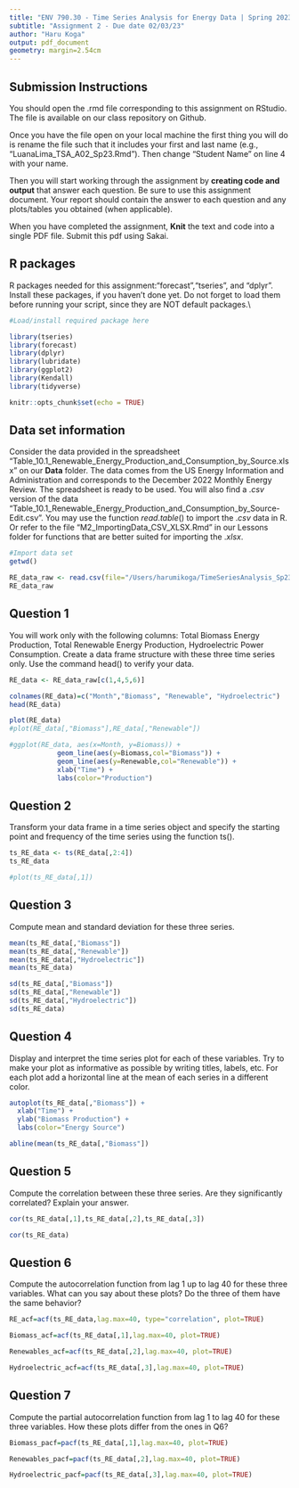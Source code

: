 ```yaml
---
title: "ENV 790.30 - Time Series Analysis for Energy Data | Spring 2023"
subtitle: "Assignment 2 - Due date 02/03/23"
author: "Haru Koga"
output: pdf_document
geometry: margin=2.54cm
---
```


## Submission Instructions

You should open the .rmd file corresponding to this assignment on RStudio. The file is available on our class repository on Github.   

Once you have the file open on your local machine the first thing you will do is rename the file such that it includes your first and last name (e.g., "LuanaLima_TSA_A02_Sp23.Rmd"). Then change "Student Name" on line 4 with your name. 

Then you will start working through the assignment by  **creating code and output** that answer each question. Be sure to use this assignment document. Your report should contain the answer to each question and any plots/tables you obtained (when applicable).

When you have completed the assignment, **Knit** the text and code into a single PDF file. Submit this pdf using Sakai. 

## R packages

R packages needed for this assignment:"forecast","tseries", and "dplyr". Install these packages, if you haven't done yet. Do not forget to load them before running your script, since they are NOT default packages.\\

```r
#Load/install required package here

library(tseries)
library(forecast)
library(dplyr)
library(lubridate)
library(ggplot2)
library(Kendall)
library(tidyverse)

```

```r
knitr::opts_chunk$set(echo = TRUE) 
```

## Data set information  

Consider the data provided in the spreadsheet "Table_10.1_Renewable_Energy_Production_and_Consumption_by_Source.xlsx" on our **Data** folder. The data comes from the US Energy Information and Administration and corresponds to the December 2022 Monthly Energy Review. The spreadsheet is ready to be used. You will also find a $.csv$ version of the data "Table_10.1_Renewable_Energy_Production_and_Consumption_by_Source-Edit.csv". You may use the function $read.table()$ to import the $.csv$ data in R. Or refer to the file "M2_ImportingData_CSV_XLSX.Rmd" in our Lessons folder for functions that are better suited for importing the $.xlsx$.

```r
#Import data set
getwd()

RE_data_raw <- read.csv(file="/Users/harumikoga/TimeSeriesAnalysis_Sp23/Data/Table_10.1_Renewable_Energy_Production_and_Consumption_by_Source-Edit.csv",header=FALSE, skip=1)
RE_data_raw
```


## Question 1
You will work only with the following columns: Total Biomass Energy Production, Total Renewable Energy Production, Hydroelectric Power Consumption. Create a data frame structure with these three time series only. Use the command head() to verify your data.

```r
RE_data <- RE_data_raw[c(1,4,5,6)]

colnames(RE_data)=c("Month","Biomass", "Renewable", "Hydroelectric")
head(RE_data)
```

```r
plot(RE_data)
#plot(RE_data[,"Biomass"],RE_data[,"Renewable"])

#ggplot(RE_data, aes(x=Month, y=Biomass)) +
            geom_line(aes(y=Biomass,col="Biomass")) +
            geom_line(aes(y=Renewable,col="Renewable")) +
            xlab("Time") +
            labs(color="Production")
```

## Question 2
Transform your data frame in a time series object and specify the starting point and frequency of the time series using the function ts().

```r
ts_RE_data <- ts(RE_data[,2:4])
ts_RE_data

#plot(ts_RE_data[,1])
```


## Question 3
Compute mean and standard deviation for these three series.

```r
mean(ts_RE_data[,"Biomass"])
mean(ts_RE_data[,"Renewable"])
mean(ts_RE_data[,"Hydroelectric"])
mean(ts_RE_data)

sd(ts_RE_data[,"Biomass"])
sd(ts_RE_data[,"Renewable"])
sd(ts_RE_data[,"Hydroelectric"])
sd(ts_RE_data)
```


## Question 4
Display and interpret the time series plot for each of these variables. Try to make your plot as informative as possible by writing titles, labels, etc. For each plot add a horizontal line at the mean of each series in a different color.

```r


autoplot(ts_RE_data[,"Biomass"]) +
  xlab("Time") +
  ylab("Biomass Production") +
  labs(color="Energy Source")

abline(mean(ts_RE_data[,"Biomass"])
```


## Question 5
Compute the correlation between these three series. Are they significantly correlated? Explain your answer.

```r
cor(ts_RE_data[,1],ts_RE_data[,2],ts_RE_data[,3])

cor(ts_RE_data)
```


## Question 6
Compute the autocorrelation function from lag 1 up to lag 40 for these three variables. What can you say about these plots? Do the three of them have the same behavior?

```r
RE_acf=acf(ts_RE_data,lag.max=40, type="correlation", plot=TRUE)

Biomass_acf=acf(ts_RE_data[,1],lag.max=40, plot=TRUE)

Renewables_acf=acf(ts_RE_data[,2],lag.max=40, plot=TRUE)

Hydroelectric_acf=acf(ts_RE_data[,3],lag.max=40, plot=TRUE)
```


## Question 7
Compute the partial autocorrelation function from lag 1 to lag 40 for these three variables. How these plots differ from the ones in Q6?

```r
Biomass_pacf=pacf(ts_RE_data[,1],lag.max=40, plot=TRUE)

Renewables_pacf=pacf(ts_RE_data[,2],lag.max=40, plot=TRUE)

Hydroelectric_pacf=pacf(ts_RE_data[,3],lag.max=40, plot=TRUE)
```


